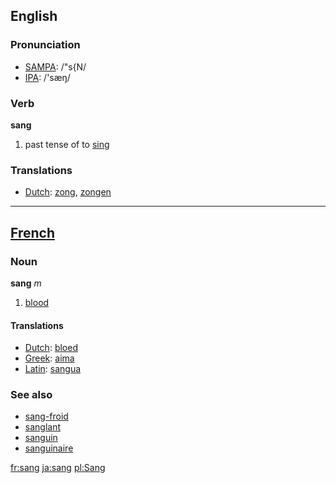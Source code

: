 ==English==
=== Pronunciation ===
*[[w:SAMPA|SAMPA]]: /"s{N/
*[[w:IPA|IPA]]: /'sæŋ/

=== Verb ===

'''sang'''

# past tense of to [[sing]]

=== Translations ===
*[[Dutch]]: [[zong]], [[zongen]]

----

==[[French]]==
===Noun===
'''sang''' ''m''
# [[blood]]
====Translations====

*[[Dutch]]: [[bloed]]
*[[Greek]]: [[aima]]
*[[Latin]]: [[sangua]]

===See also===
*[[sang-froid]]
*[[sanglant]]
*[[sanguin]]
*[[sanguinaire]]

[[fr:sang]]
[[ja:sang]]
[[pl:Sang]]